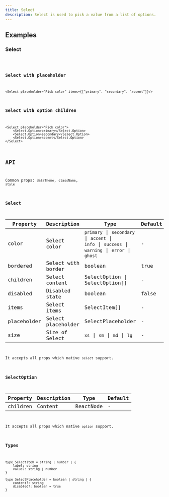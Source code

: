 ```yaml
---
title: Select
description: Select is used to pick a value from a list of options.
---
```


## Examples

### Select
<code src="./demo/basic.tsx" />

### Select with placeholder
```tsx live
<Select placeholder="Pick color" items={["primary", "secondary", "accent"]}/>
```

### Select with option children
```tsx live
<Select placeholder="Pick color">
    <Select.Option>primary</Select.Option>
    <Select.Option>secondary</Select.Option>
    <Select.Option>accent</Select.Option>
</Select>
```


## API

Common props: `dataTheme`, `className`, `style`

### Select

| Property | Description | Type | Default |
| --- | --- | --- | --- |
| color | Select color | `primary` \| `secondary` \| `accent` \| <br/> `info` \| `success` \| `warning` \| `error` \| <br/> `ghost` | - |
| bordered | Select with border | boolean | true |
| children | Select content | SelectOption \| SelectOption[] | - |
| disabled | Disabled state | boolean | false |
| items | Select items | SelectItem[] | - |
| placeholder | Select placeholder | SelectPlaceholder | - |
| size | Size of Select | `xs` \| `sm` \| `md` \| `lg` | - |

It accepts all props which native `select` support.

### SelectOption

| Property | Description | Type | Default |
| --- | --- | --- | --- |
| children | Content | ReactNode | - |

It accepts all props which native `option` support.

### Types
```tsx
type SelectItem = string | number | {
    label: string
    value?: string | number
}

type SelectPlaceholder = boolean | string | {
    content?: string
    disabled?: boolean = true
}

```